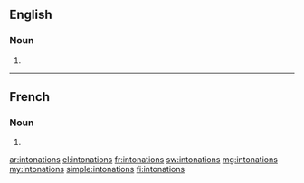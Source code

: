 ==English==

===Noun===
{{head|en|noun plural form}}

# {{plural of|intonation|lang=en}}

----

==French==

===Noun===
{{head|fr|noun plural form|g=f}}

# {{plural of|intonation|lang=fr}}

[[ar:intonations]]
[[el:intonations]]
[[fr:intonations]]
[[sw:intonations]]
[[mg:intonations]]
[[my:intonations]]
[[simple:intonations]]
[[fi:intonations]]